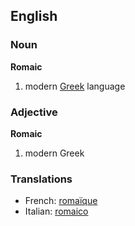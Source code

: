 ==English==
===Noun===
'''Romaic'''

# modern [[Greek]] language

===Adjective===
'''Romaic'''

# modern Greek

===Translations===
*French: [[romaïque]]
*Italian: [[romaico]]